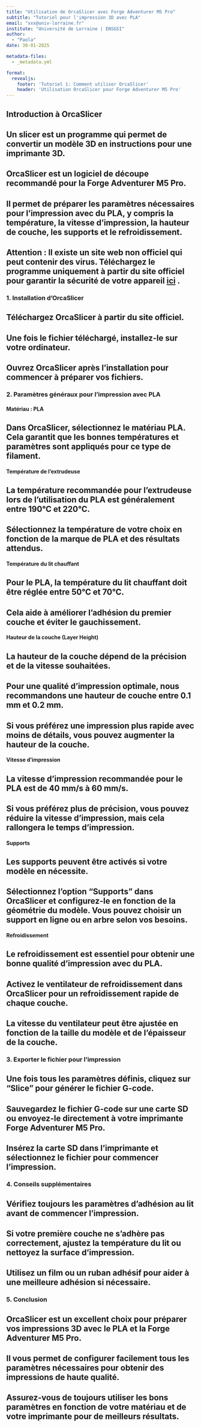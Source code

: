 ```yaml
---
title: "Utilisation de OrcaSlicer avec Forge Adventurer M5 Pro"
subtitle: "Tutoriel pour l'impression 3D avec PLA"
email: "xxx@univ-lorraine.fr"
institute: "Université de Lorraine | ENSGSI"
author: 
  - "Paola"
date: 30-01-2025

metadata-files:
  - _metadata.yml

format:
  revealjs:
    footer: 'Tutoriel 1: Comment utiliser OrcaSlicer'
    header: 'Utilisation OrcaSlicer pour Forge Adventurer M5 Pro'
---
```


## Introduction à OrcaSlicer

## Un slicer est un programme qui permet de convertir un modèle 3D en instructions pour une imprimante 3D.
## OrcaSlicer est un logiciel de découpe recommandé pour la Forge Adventurer M5 Pro.
## Il permet de préparer les paramètres nécessaires pour l’impression avec du PLA, y compris la température, la vitesse d'impression, la hauteur de couche, les supports et le refroidissement.

## **Attention** : Il existe un site web non officiel qui peut contenir des virus. Téléchargez le programme uniquement à partir du site officiel pour garantir la sécurité de votre appareil [ici](https://github.com/SoftFever/OrcaSlicer/releases/tag/v2.2.0) .

### 1. **Installation d'OrcaSlicer**

## Téléchargez OrcaSlicer à partir du site officiel.
## Une fois le fichier téléchargé, installez-le sur votre ordinateur.
## Ouvrez OrcaSlicer après l'installation pour commencer à préparer vos fichiers.

### 2. **Paramètres généraux pour l'impression avec PLA**

#### **Matériau : PLA**
## Dans OrcaSlicer, sélectionnez le matériau PLA. Cela garantit que les bonnes températures et paramètres sont appliqués pour ce type de filament.

#### **Température de l'extrudeuse**
## La température recommandée pour l'extrudeuse lors de l’utilisation du PLA est généralement entre 190°C et 220°C.
## Sélectionnez la température de votre choix en fonction de la marque de PLA et des résultats attendus.

#### **Température du lit chauffant**
## Pour le PLA, la température du lit chauffant doit être réglée entre 50°C et 70°C.
## Cela aide à améliorer l’adhésion du premier couche et éviter le gauchissement.

#### **Hauteur de la couche (Layer Height)**
## La hauteur de la couche dépend de la précision et de la vitesse souhaitées.
## Pour une qualité d'impression optimale, nous recommandons une hauteur de couche entre 0.1 mm et 0.2 mm.
## Si vous préférez une impression plus rapide avec moins de détails, vous pouvez augmenter la hauteur de la couche.

#### **Vitesse d'impression**
## La vitesse d'impression recommandée pour le PLA est de 40 mm/s à 60 mm/s.
## Si vous préférez plus de précision, vous pouvez réduire la vitesse d'impression, mais cela rallongera le temps d'impression.

#### **Supports**
## Les supports peuvent être activés si votre modèle en nécessite.
## Sélectionnez l'option "Supports" dans OrcaSlicer et configurez-le en fonction de la géométrie du modèle. Vous pouvez choisir un support en ligne ou en arbre selon vos besoins.

#### **Refroidissement**
## Le refroidissement est essentiel pour obtenir une bonne qualité d’impression avec du PLA.
## Activez le ventilateur de refroidissement dans OrcaSlicer pour un refroidissement rapide de chaque couche.
## La vitesse du ventilateur peut être ajustée en fonction de la taille du modèle et de l’épaisseur de la couche.

### 3. **Exporter le fichier pour l'impression**

## Une fois tous les paramètres définis, cliquez sur "Slice" pour générer le fichier G-code.
## Sauvegardez le fichier G-code sur une carte SD ou envoyez-le directement à votre imprimante Forge Adventurer M5 Pro.
## Insérez la carte SD dans l'imprimante et sélectionnez le fichier pour commencer l'impression.

### 4. **Conseils supplémentaires**

## Vérifiez toujours les paramètres d'adhésion au lit avant de commencer l'impression.
## Si votre première couche ne s'adhère pas correctement, ajustez la température du lit ou nettoyez la surface d'impression.
## Utilisez un film ou un ruban adhésif pour aider à une meilleure adhésion si nécessaire.

### 5. **Conclusion**

## OrcaSlicer est un excellent choix pour préparer vos impressions 3D avec le PLA et la Forge Adventurer M5 Pro.
## Il vous permet de configurer facilement tous les paramètres nécessaires pour obtenir des impressions de haute qualité.
## Assurez-vous de toujours utiliser les bons paramètres en fonction de votre matériau et de votre imprimante pour de meilleurs résultats.
